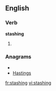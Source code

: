 ==English==
===Verb===
'''stashing'''
# {{present participle of|[[stash]]}}

===Anagrams===
* {{alphagram|aghinsst}}
* [[Hastings#English|Hastings]]

[[fr:stashing]]
[[vi:stashing]]